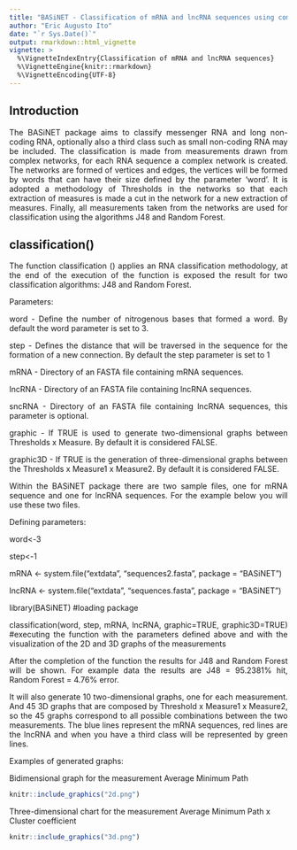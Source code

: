 ```yaml
---
title: "BASiNET - Classification of mRNA and lncRNA sequences using complex network theory"
author: "Eric Augusto Ito"
date: "`r Sys.Date()`"
output: rmarkdown::html_vignette
vignette: >
  %\VignetteIndexEntry{Classification of mRNA and lncRNA sequences}
  %\VignetteEngine{knitr::rmarkdown}
  %\VignetteEncoding{UTF-8}
---
```


## Introduction
<div style="text-align: justify">
The BASiNET package aims to classify messenger RNA and long non-coding RNA, optionally also a third class such as small non-coding RNA may be included. The classification is made from measurements drawn from complex networks, for each RNA sequence a complex network is created. The networks are formed of vertices and edges, the vertices will be formed by words that can have their size defined by the parameter 'word'. It is adopted a methodology of Thresholds in the networks so that each extraction of measures is made a cut in the network for a new extraction of measures. Finally, all measurements taken from the networks are used for classification using the algorithms J48 and Random Forest.
</div>
## classification()
<div style="text-align: justify">
The function classification () applies an RNA classification methodology, at the end of the execution of the function is exposed the result for two classification algorithms: J48 and Random Forest.
</div>
Parameters:
<div style="text-align: justify">
word - Define the number of nitrogenous bases that formed a word. By default the word parameter is set to 3.

step - Defines the distance that will be traversed in the sequence for the formation of a new connection. By default the step parameter is set to 1

mRNA - Directory of an FASTA file containing mRNA sequences.

lncRNA - Directory of an FASTA file containing lncRNA sequences.

sncRNA - Directory of an FASTA file containing lncRNA sequences, this parameter is optional.

graphic - If TRUE is used to generate two-dimensional graphs between Thresholds x Measure. By default it is considered FALSE.

graphic3D - If TRUE is the generation of three-dimensional graphs between the Thresholds x Measure1 x Measure2. By default it is considered FALSE.
</div>
<div style="text-align: justify">
Within the BASiNET package there are two sample files, one for mRNA sequence and one for lncRNA sequences. For the example below you will use these two files.
</div>
Defining parameters:

word<-3

step<-1

mRNA <- system.file("extdata", "sequences2.fasta", package = "BASiNET")

lncRNA <- system.file("extdata", "sequences.fasta", package = "BASiNET")

library(BASiNET) #loading package
<div style="text-align: justify">
classification(word, step, mRNA, lncRNA, graphic=TRUE, graphic3D=TRUE) #executing the function with the parameters defined above and with the visualization of the 2D and 3D graphs of the measurements

After the completion of the function the results for J48 and Random Forest will be shown. For example data the results are J48 = 95.2381% hit, Random Forest = 4.76% error.

It will also generate 10 two-dimensional graphs, one for each measurement. And 45 3D graphs that are composed by Threshold x Measure1 x Measure2, so the 45 graphs correspond to all possible combinations between the two measurements. The blue lines represent the mRNA sequences, red lines are the lncRNA and when you have a third class will be represented by green lines.
</div>
Examples of generated graphs:

Bidimensional graph for the measurement Average Minimum Path
```r
knitr::include_graphics("2d.png")
```

Three-dimensional chart for the measurement Average Minimum Path x Cluster coefficient
```r
knitr::include_graphics("3d.png")
```